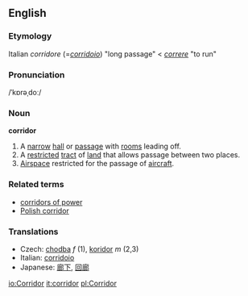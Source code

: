 ==English==
===Etymology===
Italian ''corridore'' (=''[[corridoio]]'') "long passage" < ''[[correre]]'' "to run"

===Pronunciation===
/ˈkɒrəˌdoː/

===Noun===
'''corridor'''
# A [[narrow]] [[hall]] or [[passage]] with [[room]]s leading off.
# A [[restrict]]ed [[tract]] of [[land]] that allows passage between two places.
# [[Airspace]] restricted for the passage of [[aircraft]].

===Related terms===
* [[corridors of power]]
*[[w:Polish corridor|Polish corridor]]

===Translations===
*Czech: [[chodba]] ''f'' (1), [[koridor]] ''m'' (2,3)
*Italian: [[corridoio]]
*Japanese: [[廊下]], [[回廊]]

[[io:Corridor]]
[[it:corridor]]
[[pl:Corridor]]